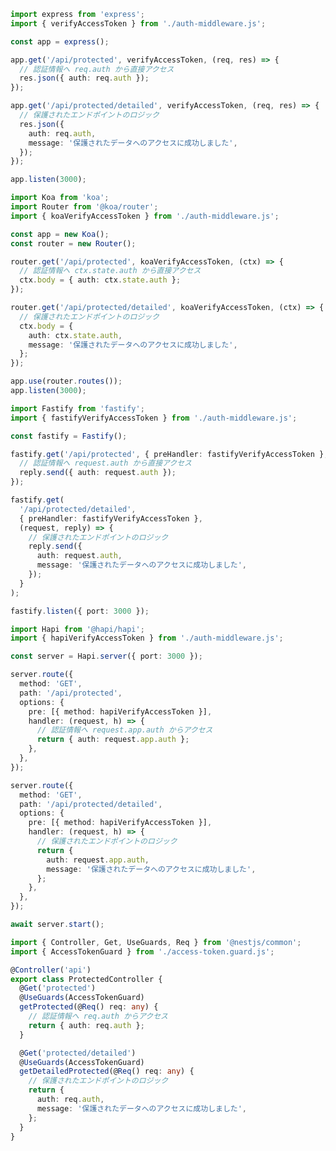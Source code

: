 
<Tabs groupId="api-framework">
  <TabItem value="express" label="Express.js">

```ts title="app.ts"
import express from 'express';
import { verifyAccessToken } from './auth-middleware.js';

const app = express();

app.get('/api/protected', verifyAccessToken, (req, res) => {
  // 認証情報へ req.auth から直接アクセス
  res.json({ auth: req.auth });
});

app.get('/api/protected/detailed', verifyAccessToken, (req, res) => {
  // 保護されたエンドポイントのロジック
  res.json({
    auth: req.auth,
    message: '保護されたデータへのアクセスに成功しました',
  });
});

app.listen(3000);
```

  </TabItem>
  <TabItem value="koa" label="Koa.js">

```ts title="app.ts"
import Koa from 'koa';
import Router from '@koa/router';
import { koaVerifyAccessToken } from './auth-middleware.js';

const app = new Koa();
const router = new Router();

router.get('/api/protected', koaVerifyAccessToken, (ctx) => {
  // 認証情報へ ctx.state.auth から直接アクセス
  ctx.body = { auth: ctx.state.auth };
});

router.get('/api/protected/detailed', koaVerifyAccessToken, (ctx) => {
  // 保護されたエンドポイントのロジック
  ctx.body = {
    auth: ctx.state.auth,
    message: '保護されたデータへのアクセスに成功しました',
  };
});

app.use(router.routes());
app.listen(3000);
```

  </TabItem>
  <TabItem value="fastify" label="Fastify">

```ts title="app.ts"
import Fastify from 'fastify';
import { fastifyVerifyAccessToken } from './auth-middleware.js';

const fastify = Fastify();

fastify.get('/api/protected', { preHandler: fastifyVerifyAccessToken }, (request, reply) => {
  // 認証情報へ request.auth から直接アクセス
  reply.send({ auth: request.auth });
});

fastify.get(
  '/api/protected/detailed',
  { preHandler: fastifyVerifyAccessToken },
  (request, reply) => {
    // 保護されたエンドポイントのロジック
    reply.send({
      auth: request.auth,
      message: '保護されたデータへのアクセスに成功しました',
    });
  }
);

fastify.listen({ port: 3000 });
```

  </TabItem>
  <TabItem value="hapi" label="Hapi.js">

```ts title="app.ts"
import Hapi from '@hapi/hapi';
import { hapiVerifyAccessToken } from './auth-middleware.js';

const server = Hapi.server({ port: 3000 });

server.route({
  method: 'GET',
  path: '/api/protected',
  options: {
    pre: [{ method: hapiVerifyAccessToken }],
    handler: (request, h) => {
      // 認証情報へ request.app.auth からアクセス
      return { auth: request.app.auth };
    },
  },
});

server.route({
  method: 'GET',
  path: '/api/protected/detailed',
  options: {
    pre: [{ method: hapiVerifyAccessToken }],
    handler: (request, h) => {
      // 保護されたエンドポイントのロジック
      return {
        auth: request.app.auth,
        message: '保護されたデータへのアクセスに成功しました',
      };
    },
  },
});

await server.start();
```

  </TabItem>
  <TabItem value="nestjs" label="NestJS">

```ts title="protected.controller.ts"
import { Controller, Get, UseGuards, Req } from '@nestjs/common';
import { AccessTokenGuard } from './access-token.guard.js';

@Controller('api')
export class ProtectedController {
  @Get('protected')
  @UseGuards(AccessTokenGuard)
  getProtected(@Req() req: any) {
    // 認証情報へ req.auth からアクセス
    return { auth: req.auth };
  }

  @Get('protected/detailed')
  @UseGuards(AccessTokenGuard)
  getDetailedProtected(@Req() req: any) {
    // 保護されたエンドポイントのロジック
    return {
      auth: req.auth,
      message: '保護されたデータへのアクセスに成功しました',
    };
  }
}
```

  </TabItem>
</Tabs>
